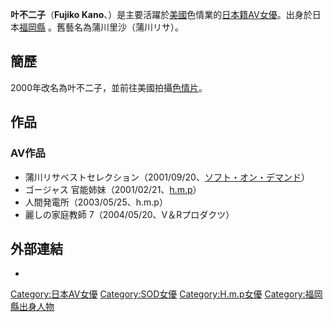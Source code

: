 {{noteTA
|T=zh-hans:叶不二子; zh-hant:叶不二子;
}}
{{AV女優|
|モデル名=叶 不二子
|ふりがな=Fujiko Kano
|画像ファイル= Fujiko Kano iafd.jpg
|別名=蒲川里沙（蒲川リサ）
|愛称=
|生年=1972
|生月=4
|生日=18
|出身地={{JPN}}・[[福岡縣|福岡縣]]
|血液型=
|時点=
|身長=157
|体重=
|バスト=90
|ウエスト=56
|ヒップ=81
|カップ=F
|股下=
|靴=
|身体備考=
|ジャンル=
|AV出演期間=2001年
|活動備考=
|他の活動=[[脫衣舞孃|脫衣舞孃]]
|その他=
}}
'''叶不二子'''（'''Fujiko Kano'''、{{bd|1972年|4月18日|}}）是主要活躍於[[美國|美國]]色情業的[[日本|日本籍]][[AV女優|AV女優]]。出身於日本[[福岡縣|福岡縣]] 。舊藝名為蒲川里沙（蒲川リサ）。

==簡歷==
2000年改名為叶不二子，並前往美國拍攝[[色情片|色情片]]。

== 作品 == 
=== AV作品 ===
* 蒲川リサベストセレクション（2001/09/20、[[ソフト・オン・デマンド|ソフト・オン・デマンド]]）
* ゴージャス 官能姉妹（2001/02/21、[[h.m.p|h.m.p]]）
* 人間発電所（2003/05/25、h.m.p）
* 麗しの家庭教師 7（2004/05/20、V＆Rプロダクツ）

== 外部連結 ==
*{{imdb name|id=1080317|name=Fujiko Kano}}

{{DEFAULTSORT:Kano Fujiko}}
[[Category:日本AV女優|Category:日本AV女優]]
[[Category:SOD女優|Category:SOD女優]]
[[Category:H.m.p女優|Category:H.m.p女優]]
[[Category:福岡縣出身人物|Category:福岡縣出身人物]]


{{Pornstar-stub}}